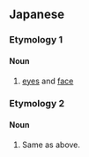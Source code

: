 ==Japanese==

===Etymology 1===
{{ja-kanjitab|め|つら|yomi=kun}}

====Noun====
{{ja-noun|めつら}}

# [[eyes]] and [[face]]

===Etymology 2===
{{ja-kanjitab|め|つら|k2=づら|r=y|yomi=kun}}

====Noun====
{{ja-noun|めづら}}

# Same as above.